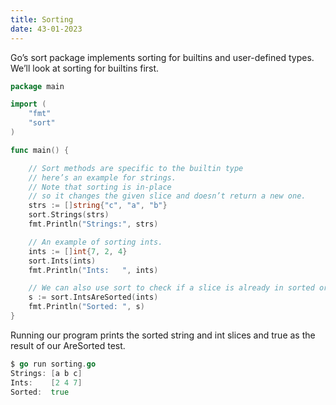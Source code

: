 ```yaml
---
title: Sorting 
date: 43-01-2023
---
```


Go’s sort package implements sorting for builtins and user-defined types. We’ll look at sorting for builtins first.

```go
package main

import (
    "fmt"
    "sort"
)

func main() {

    // Sort methods are specific to the builtin type
    // here’s an example for strings.
    // Note that sorting is in-place
    // so it changes the given slice and doesn’t return a new one.
    strs := []string{"c", "a", "b"}
    sort.Strings(strs)
    fmt.Println("Strings:", strs)

    // An example of sorting ints.
    ints := []int{7, 2, 4}
    sort.Ints(ints)
    fmt.Println("Ints:   ", ints)

    // We can also use sort to check if a slice is already in sorted order.
    s := sort.IntsAreSorted(ints)
    fmt.Println("Sorted: ", s)
}
```
Running our program prints the sorted string and int slices and true as the result of our AreSorted test.
```go
$ go run sorting.go
Strings: [a b c]
Ints:    [2 4 7]
Sorted:  true
```


